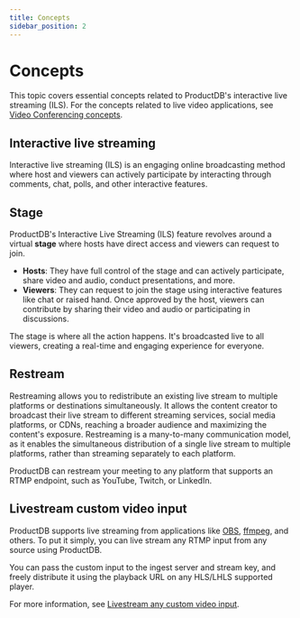 ```yaml
---
title: Concepts
sidebar_position: 2
---
```


# Concepts

This topic covers essential concepts related to ProductDB's interactive live streaming (ILS). For the concepts related to live video applications, see [Video Conferencing concepts](/guides/commerce/concepts).

## Interactive live streaming

Interactive live streaming (ILS) is an engaging online broadcasting method where host and viewers can actively participate by interacting through comments, chat, polls, and other interactive features.

## Stage

ProductDB's Interactive Live Streaming (ILS) feature revolves around a virtual **stage** where hosts have direct access and viewers can request to join.

- **Hosts**: They have full control of the stage and can actively participate, share video and audio, conduct presentations, and more.
- **Viewers**: They can request to join the stage using interactive features like chat or raised hand. Once approved by the host, viewers can contribute by sharing their video and audio or participating in discussions.

The stage is where all the action happens. It's broadcasted live to all viewers, creating a real-time and engaging experience for everyone.

## Restream

Restreaming allows you to redistribute an existing live stream to multiple platforms or destinations simultaneously. It allows the content creator to broadcast their live stream to different streaming services, social media platforms, or CDNs, reaching a broader audience and maximizing the content's exposure. Restreaming is a many-to-many communication model, as it enables the simultaneous distribution of a single live stream to multiple platforms, rather than streaming separately to each platform.

ProductDB can restream your meeting to any platform that supports an RTMP endpoint, such as YouTube, Twitch, or LinkedIn.

## Livestream custom video input

ProductDB supports live streaming from applications like
[OBS](https://en.wikipedia.org/wiki/OBS_Studio),
[ffmpeg](https://en.wikipedia.org/wiki/FFmpeg), and others. To put it simply,
you can live stream any RTMP input from any source using ProductDB.

You can pass the custom input to the ingest server and stream key, and freely distribute it using the playback URL on any HLS/LHLS supported player.

For more information, see [Livestream any custom video input](/guides/commerce/concepts).

<head>
  <title>Concepts Guide</title>
</head>
